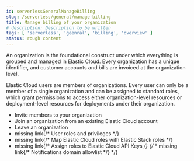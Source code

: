 ```yaml
---
id: serverlessGeneralManageBilling
slug: /serverless/general/manage-billing
title: Manage billing of your organization
# description: Description to be written
tags: [ 'serverless', 'geenral', 'billing', 'overview' ]
status: rough content
---
```



<RoughContent />

An organization is the foundational construct under which everything is grouped and managed in Elastic Cloud. Every organization has a unique identifier, and customer accounts and bills are invoiced at the organization level. 

Elastic Cloud users are members of organizations. Every user can only be a member of a single organization and can be assigned to standard roles, which grant permissions to access either organization-level resources or deployment-level resources for deployments under their organization.

* <DocLink id="serverlessGeneralInviteMembersToYourOrganization">Invite members to your organization</DocLink> 
* <DocLink id="serverlessGeneralInviteMembersToYourOrganization" section="join-an-organization-from-an-existing-elastic-cloud-account">Join an organization from an existing Elastic Cloud account</DocLink>
* <DocLink id="serverlessGeneralInviteMembersToYourOrganization" section="leave-an-organization">Leave an organization</DocLink>
* <DocBadge><DocIcon size="s" type="unlink" title="missing link"/> missing link</DocBadge>{/*  <DocLink id="enCloudEcUserPrivileges">User roles and privileges</DocLink> */}
* <DocBadge><DocIcon size="s" type="unlink" title="missing link"/> missing link</DocBadge>{/*  <DocLink id="enCloudEcStackUserOrgMember">Map Elastic Cloud roles with Elastic Stack roles</DocLink> */}
* <DocBadge><DocIcon size="s" type="unlink" title="missing link"/> missing link</DocBadge>{/*  <DocLink id="enCloudEcApiKeys">Assign roles to Elastic Cloud API Keys</DocLink> */}
    {/* * <DocBadge><DocIcon size="s" type="unlink" title="missing link"/> missing link</DocBadge>{/*  <DocLink id="enCloudEcOrganizationsNotificationsDomainAllowlist">Notifications domain allowlist</DocLink> */} */}

